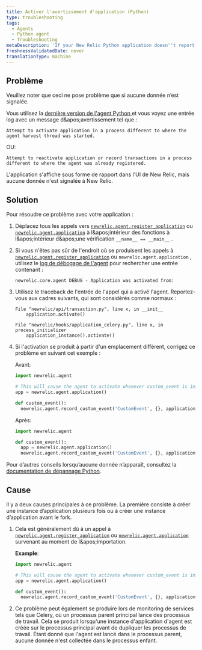 ```yaml
---
title: Activer l'avertissement d'application (Python)
type: troubleshooting
tags:
  - Agents
  - Python agent
  - Troubleshooting
metaDescription: 'If your New Relic Python application doesn''t report data and you see an activation warning message, try these troubleshooting steps.'
freshnessValidatedDate: never
translationType: machine
---
```


## Problème

<Callout variant="important">
  Veuillez noter que ceci ne pose problème que si aucune donnée n’est signalée.
</Callout>

Vous utilisez la [dernière version de l&apos;agent Python ](/docs/release-notes/agent-release-notes/python-release-notes)et vous voyez une entrée log avec un message d&amp;apos;avertissement tel que :

```
Attempt to activate application in a process different to where the agent harvest thread was started.
```

OU:

```
Attempt to reactivate application or record transactions in a process different to where the agent was already registered.
```

L&apos;application s&apos;affiche sous forme de rapport dans l&apos;UI de New Relic, mais aucune donnée n&apos;est signalée à New Relic.

## Solution

Pour résoudre ce problème avec votre application :

1. Déplacez tous les appels vers [`newrelic.agent.register_application`](/docs/agents/python-agent/python-agent-api/register_application) ou [`newrelic.agent.application`](/docs/agents/python-agent/python-agent-api/application) à l&amp;apos;intérieur des fonctions à l&amp;apos;intérieur d&amp;apos;une vérification `__name__ == __main__` .

2. Si vous n&apos;êtes pas sûr de l&apos;endroit où se produisent les appels à [`newrelic.agent.register_application`](/docs/agents/python-agent/python-agent-api/register_application) ou `newrelic.agent.application` , utilisez le [log de débogage de l&apos;agent](/docs/agents/python-agent/troubleshooting/python-agent-logging) pour rechercher une entrée contenant :

   ```
   newrelic.core.agent DEBUG - Application was activated from:
   ```

3. Utilisez le traceback de l&apos;entrée de l&apos;appel qui a activé l&apos;agent. Reportez-vous aux cadres suivants, qui sont considérés comme normaux :

   ```
   File "newrelic/api/transaction.py", line x, in __init__
       application.activate()
   ```

   ```
   File "newrelic/hooks/application_celery.py", line x, in process_initializer
       application_instance().activate()
   ```

4. Si l&apos;activation se produit à partir d&apos;un emplacement différent, corrigez ce problème en suivant cet exemple :

   Avant:

   ```py
   import newrelic.agent

   # This will cause the agent to activate whenever custom_event is imported
   app = newrelic.agent.application()

   def custom_event():
     newrelic.agent.record_custom_event('CustomEvent', {}, application=app)
   ```

   Après:

   ```py
   import newrelic.agent

   def custom_event():
     app = newrelic.agent.application()
     newrelic.agent.record_custom_event('CustomEvent', {}, application=app)
   ```

Pour d’autres conseils lorsqu’aucune donnée n’apparaît, consultez la [documentation de dépannage Python](/docs/agents/python-agent/troubleshooting/no-data-appears-python).

## Cause

Il y a deux causes principales à ce problème. La première consiste à créer une instance d’application plusieurs fois ou à créer une instance d’application avant le fork.

1. Cela est généralement dû à un appel à [`newrelic.agent.register_application`](/docs/agents/python-agent/python-agent-api/register_application) ou [`newrelic.agent.application`](/docs/agents/python-agent/python-agent-api/application) survenant au moment de l&amp;apos;importation.

   <DNT>**Example**</DNT>:

   ```py
   import newrelic.agent

   # This will cause the agent to activate whenever custom_event is imported
   app = newrelic.agent.application()

   def custom_event():
     newrelic.agent.record_custom_event('CustomEvent', {}, application=app)
   ```

2. Ce problème peut également se produire lors de monitoring de services tels que Celery, où un processus parent principal lance des processus de travail. Cela se produit lorsqu&apos;une instance d&apos;application d&apos;agent est créée sur le processus principal avant de dupliquer les processus de travail. Étant donné que l&apos;agent est lancé dans le processus parent, aucune donnée n&apos;est collectée dans le processus enfant.